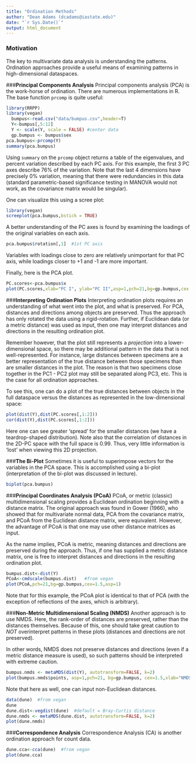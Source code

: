 ---
title: "Ordination Methods"
author: "Dean Adams (dcadams@iastate.edu)"
date: "`r Sys.Date()`"
output: html_document
---

### **Motivation**
The key to multivariate data analysis is understanding the patterns. Ordination approaches provide a useful means of examining patterns in high-dimensional dataspaces. 

###**Principal Components Analysis**
Principal components analysis (PCA) is the work-horse of ordination. There are numerous implementations in R. The base function `prcomp` is quite useful:
```{r eval=TRUE}
library(RRPP)
library(vegan)
  bumpus<-read.csv("data/bumpus.csv",header=T)
  Y<-bumpus[,5:12]
  Y <- scale(Y, scale = FALSE) #center data
  gp.bumpus <- bumpus$sex
pca.bumpus<-prcomp(Y) 
summary(pca.bumpus)
```
Using `summary` on the `prcomp` object returns a table of the eigenvalues, and percent variation described by each PC axis. For this example, the first 3 PC axes describe 76% of the variation. Note that the last 4 dimensions have precisely 0% variation, meaning that there were redundancies in this data (standard parametric-based significance testing in MANOVA would not work, as the covariance matrix would be singular).

One can visualize this using a scree plot:
```{r eval=TRUE}
library(vegan)
screeplot(pca.bumpus,bstick = TRUE)  
```

A better understanding of the PC axes is found by examining the loadings of the original variables on each axis.
```{r eval=TRUE}
pca.bumpus$rotation[,1]  #1st PC axis
```
Variables with loadings close to zero are relatively unimportant for that PC axis, while loadings closer to +1 and -1 are more important.

Finally, here is the PCA plot.
```{r eval=TRUE}
PC.scores<-pca.bumpus$x
plot(PC.scores,xlab="PC I", ylab="PC II",asp=1,pch=21,bg=gp.bumpus,cex = 1.5)
```

###**Interpreting Ordination Plots**
Interpreting ordination plots requires an understanding of what went into the plot, and what is preserved. For PCA, distances and directions among objects are preserved. Thus the approach has only rotated the data using a rigid-rotation. Further, if Euclidean data (or a metric distance) was used as input, then one may interpret distances and directions in the resulting ordination plot.

Remember however, that the plot still represents a *projection* into a lower-dimensional space, so there may be additional pattern in the data that is not well-represented. For instance, large distances between specimens are a better representation of the true distance between those specimens than are smaller distances in the plot. The reason is that two specimens close together in the PC1 - PC2 plot may still be separated along PC3, etc. This is the case for all ordination approaches.

To see this, one can do a plot of the true distances between objects in the full dataspace versus the distances as represented in the low-dimensional space:
```{r eval=TRUE}
plot(dist(Y),dist(PC.scores[,1:2]))
cor(dist(Y),dist(PC.scores[,1:2]))
```

Here one can see greater 'spread' for the smaller distances (we have a teardrop-shaped distribution).  Note also that the correlation of distances in the 2D-PC space with the full space is 0.99.  Thus, very little information is 'lost' when viewing this 2D projection.

###**The Bi-Plot**
Sometimes it is useful to superimpose vectors for the variables in the PCA space. This is accomplished using a bi-plot (interpretation of the bi-plot was discussed in lecture).
```{r eval=TRUE}
biplot(pca.bumpus)
```

###**Principal Coordinates Analysis (PCoA)**
PCoA, or metric (classic) multidimensional scaling provides a Euclidean ordination beginning with a distance matrix. The original approach was found in Gower (1966), who showed that for multivariate normal data, PCA from the covariance matrix, and PCoA from the Euclidean distance matrix, were equivalent. However, the advantage of PCoA is that one may use other distance matrices as input. 

As the name implies, PCoA is metric, meaning distances and directions are preserved during the approach. Thus, if one has supplied a metric distance matrix, one is free to interpret distances and directions in the resulting ordination plot. 

```{r eval=TRUE}
bumpus.dist<-dist(Y)
PCoA<-cmdscale(bumpus.dist)   #from vegan
plot(PCoA,pch=21,bg=gp.bumpus,cex=1.5,asp=1)
```

Note that for this example, the PCoA plot is identical to that of PCA (with the exception of reflections of the axes, which is arbitrary).

###**Non-Metric Multidimensional Scaling (NMDS)**
Another approach is to use NMDS. Here, the rank-order of distances are preserved, rather than the distances themselves. Because of this, one should take great caution to *NOT* overinterpret patterns in these plots (distances and directions are not preserved).

In other words, NMDS does not preserve distances and directions (even if a metric distance measure is used), so such patterns should be interpreted with extreme caution. 
```{r eval=TRUE}
bumpus.nmds <- metaMDS(dist(Y), autotransform=FALSE, k=2)
plot(bumpus.nmds$points, asp=1,pch=21, bg=gp.bumpus, cex=1.5,xlab="NMDS1", ylab="NMDS2")
```

Note that here as well, one can input non-Euclidean distances. 
```{r eval=TRUE}
data(dune)  #from vegan
dune
dune.dist<-vegdist(dune)  #default = Bray-Curtis distance
dune.nmds <- metaMDS(dune.dist, autotransform=FALSE, k=2)
plot(dune.nmds)
```

###**Correspondence Analysis**
Correspondence Analysis (CA) is another ordination approach for count data. 
```{r eval=TRUE}
dune.cca<-cca(dune)  #from vegan
plot(dune.cca)
```

